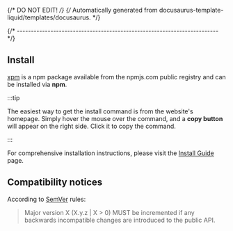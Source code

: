 
{/* DO NOT EDIT! */}
{/* Automatically generated from docusaurus-template-liquid/templates/docusaurus. */}



{/* ------------------------------------------------------------------------ */}

<UserDeveloperMaintainer />

<Overview />

## Install

[xpm](https://www.npmjs.com/package/xpm) is a npm package available
from the npmjs.com public registry and can be installed via **npm**.

:::tip

The easiest way to get the install command is from the website's homepage.
Simply hover the mouse over the command, and a **copy button** will appear on
the right side. Click it to copy the command.

:::

For comprehensive installation instructions, please visit the
[Install Guide](/docs/install/) page.

<Status />

## Compatibility notices

According to [SemVer](https://semver.org) rules:

> Major version X (X.y.z | X > 0) MUST be incremented if any
backwards incompatible changes are introduced to the public API.

<Compatibility />
